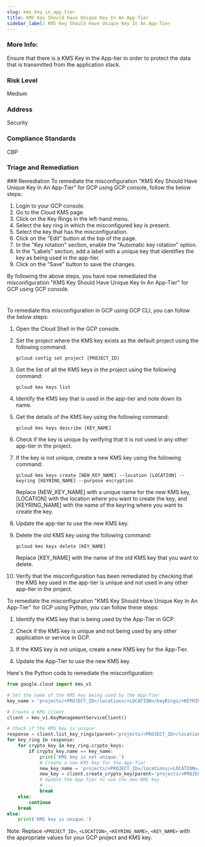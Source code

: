 ```yaml
---
slug: kms_key_in_app_tier
title: KMS Key Should Have Unique Key In An App-Tier
sidebar_label: KMS Key Should Have Unique Key In An App-Tier
---
```


### More Info:

Ensure that there is a KMS Key in the App-tier in order to protect the data that is transmitted from the application stack.

### Risk Level

Medium

### Address

Security

### Compliance Standards

CBP

### Triage and Remediation
<Tabs>
<Tab title='Remediation'>
### Remediation

<AccordionGroup>
<Accordion title='Using Console' defaultOpen='true'>
To remediate the misconfiguration "KMS Key Should Have Unique Key In An App-Tier" for GCP using GCP console, follow the below steps:

1. Login to your GCP console.
2. Go to the Cloud KMS page.
3. Click on the Key Rings in the left-hand menu.
4. Select the key ring in which the misconfigured key is present.
5. Select the key that has the misconfiguration.
6. Click on the "Edit" button at the top of the page.
7. In the "Key rotation" section, enable the "Automatic key rotation" option.
8. In the "Labels" section, add a label with a unique key that identifies the key as being used in the app-tier.
9. Click on the "Save" button to save the changes.

By following the above steps, you have now remediated the misconfiguration "KMS Key Should Have Unique Key In An App-Tier" for GCP using GCP console.

#
</Accordion>

<Accordion title='Using CLI'>
To remediate this misconfiguration in GCP using GCP CLI, you can follow the below steps:

1. Open the Cloud Shell in the GCP console.

2. Set the project where the KMS key exists as the default project using the following command:

   ```
   gcloud config set project [PROJECT_ID]
   ```

3. Get the list of all the KMS keys in the project using the following command:

   ```
   gcloud kms keys list
   ```

4. Identify the KMS key that is used in the app-tier and note down its name.

5. Get the details of the KMS key using the following command:

   ```
   gcloud kms keys describe [KEY_NAME]
   ```

6. Check if the key is unique by verifying that it is not used in any other app-tier in the project.

7. If the key is not unique, create a new KMS key using the following command:

   ```
   gcloud kms keys create [NEW_KEY_NAME] --location [LOCATION] --keyring [KEYRING_NAME] --purpose encryption
   ```

   Replace [NEW_KEY_NAME] with a unique name for the new KMS key, [LOCATION] with the location where you want to create the key, and [KEYRING_NAME] with the name of the keyring where you want to create the key.

8. Update the app-tier to use the new KMS key.

9. Delete the old KMS key using the following command:

   ```
   gcloud kms keys delete [KEY_NAME]
   ```

   Replace [KEY_NAME] with the name of the old KMS key that you want to delete.

10. Verify that the misconfiguration has been remediated by checking that the KMS key used in the app-tier is unique and not used in any other app-tier in the project.
</Accordion>

<Accordion title='Using Python'>
To remediate the misconfiguration "KMS Key Should Have Unique Key In An App-Tier" for GCP using Python, you can follow these steps:

1. Identify the KMS key that is being used by the App-Tier in GCP.

2. Check if the KMS key is unique and not being used by any other application or service in GCP.

3. If the KMS key is not unique, create a new KMS key for the App-Tier.

4. Update the App-Tier to use the new KMS key.

Here's the Python code to remediate the misconfiguration:

```python
from google.cloud import kms_v1

# Set the name of the KMS key being used by the App-Tier
key_name = 'projects/<PROJECT_ID>/locations/<LOCATION>/keyRings/<KEYRING_NAME>/cryptoKeys/<KEY_NAME>'

# Create a KMS client
client = kms_v1.KeyManagementServiceClient()

# Check if the KMS key is unique
response = client.list_key_rings(parent='projects/<PROJECT_ID>/locations/<LOCATION>')
for key_ring in response:
    for crypto_key in key_ring.crypto_keys:
        if crypto_key.name == key_name:
            print('KMS key is not unique.')
            # Create a new KMS key for the App-Tier
            new_key_name = 'projects/<PROJECT_ID>/locations/<LOCATION>/keyRings/<KEYRING_NAME>/cryptoKeys/new_key'
            new_key = client.create_crypto_key(parent='projects/<PROJECT_ID>/locations/<LOCATION>/keyRings/<KEYRING_NAME>', crypto_key_id='new_key', purpose=kms_v1.CryptoKey.CryptoKeyPurpose.ENCRYPT_DECRYPT)
            # Update the App-Tier to use the new KMS key
            # ...
            break
    else:
        continue
    break
else:
    print('KMS key is unique.')
```

Note: Replace `<PROJECT_ID>`, `<LOCATION>`, `<KEYRING_NAME>`, `<KEY_NAME>` with the appropriate values for your GCP project and KMS key.
</Accordion>

</AccordionGroup>
</Tab>
</Tabs>

